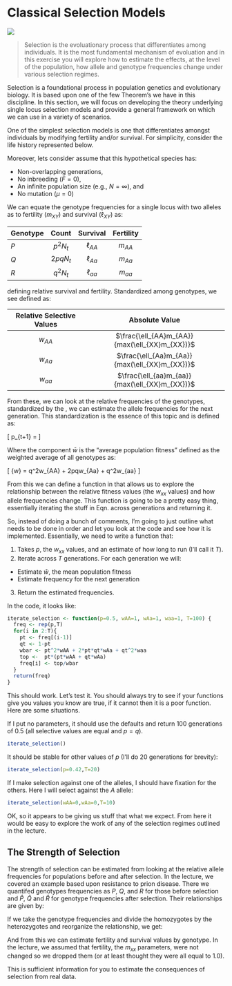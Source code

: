 # Classical Selection Models {.imageChapter}

<div class="chapter_image"><img src="chapter_images/ch_red_fish.jpg"></div>


> Selection is the evoluationary process that differentiates among individuals.  It is the most fundamental mechanism of evoluation and in this exercise you will explore how to estimate the effects, at the level of the population, how allele and genotype frequencies change under various selection regimes.

Selection is a foundational process in population genetics and evolutionary biology.  It is based upon one of the few Theorem's we have in this discipline.  In this section, we will focus on developing the theory underlying single locus selection models and provide a general framework on which we can use in a variety of scenarios.

One of the simplest selection models is one that differentiates amongst individuals by modifying fertility and/or survival.  For simplicity, consider the life history represented below.


Moreover, lets consider assume that this hypothetical species has:

- Non-overlapping generations,
- No inbreeding ($F=0$),
- An infinite population size (e.g., $N=\infty$), and
- No mutation ($\mu=0$)

We can equate the genotype frequencies for a single locus with two alleles as to fertility ($m_{XY}$) and survival ($\ell_{XY}$) as:

Genotype | Count    | Survival    | Fertility  
---------|:--------:|:-----------:|:-----------:
$P$      | $p^2N_t$ | $\ell_{AA}$ | $m_{AA}$  
$Q$      | $2pqN_t$ | $\ell_{Aa}$ | $m_{Aa}$  
$R$      | $q^2N_t$ | $\ell_{aa}$ | $m_{aa}$   


defining relative survival and fertility.  Standardized among genotypes, we see \emph{Relative Selective Values} defined as:

Relative Selective Values | Absolute Value 
:------------------------:|:---------------------------------------------:
$w_{AA}$                  | $\frac{\ell_{AA}m_{AA}}{max(\ell_{XX}m_{XX})}$  
$w_{Aa}$                  | $\frac{\ell_{Aa}m_{Aa}}{max(\ell_{XX}m_{XX})}$  
$w_{aa}$                  | $\frac{\ell_{aa}m_{aa}}{max(\ell_{XX}m_{XX})}$  

From these, we can look at the relative frequencies of the genotypes, standardized by the \emph{Relative Selective Values}, we can estimate the allele frequencies for the next generation.  This standardization is the essence of this topic and is defined as:

\[
p_{t+1} = \frac{p_t(p_tw_{AA}+q_tw_{Aa})}{\bar{w}} 
\]

Where the component $\bar{w}$ is the "average population fitness" defined as the weighted average of all genotypes as:

\[
\bar{w} = q^2w_{AA} + 2pqw_{Aa} + q^2w_{aa}
\]

From this we can define a function in \R that allows us to explore the relationship between the relative fitness values (the $w_{xx}$ values) and how allele frequencies change.  This function is going to be a pretty easy thing, essentially iterating the stuff in Eqn. \ref{eqn:pt1} across generations and returning it.

So, instead of doing a bunch of comments, I'm going to just outline what needs to be done in order and let you look at the code and see how it is implemented.  Essentially, we need to write a function that:  

1. Takes $p$, the $w_{xx}$ values, and an estimate of how long to run (I'll call it $T$).
2. Iterate across $T$ generations.  For each generation we will:
  - Estimate $\bar{w}$, the mean population fitness
  - Estimate frequency for the next generation
3. Return the estimated frequencies.

In the code, it looks like:

```r
iterate_selection <- function(p=0.5, wAA=1, wAa=1, waa=1, T=100) {
  freq <- rep(p,T)
  for(i in 2:T){
    pt <- freq[(i-1)]
    qt <- 1-pt
    wbar <- pt^2*wAA + 2*pt*qt*wAa + qt^2*waa
    top <-  pt*(pt*wAA + qt*wAa)
    freq[i] <- top/wbar
  }
  return(freq)
}
```


This should work.  Let's test it. You should always try to see if your functions give you values you know are true, if it cannot then it is a poor function.  Here are some situations.

If I put no parameters, it should use the defaults and return 100 generations of 0.5 (all selective values are equal and $p = q$).

```r
iterate_selection()
```

It should be stable for other values of $p$ (I'll do 20 generations for brevity):

```r
iterate_selection(p=0.42,T=20)
```


If I make selection against one of the alleles, I should have fixation for the others.  Here I will select against the $A$ allele:


```r
iterate_selection(wAA=0,wAa=0,T=10)
```

OK, so it appears to be giving us stuff that what we expect.  From here it would be easy to explore the work of any of the selection regimes outlined in the lecture.



## The Strength of Selection

The strength of selection can be estimated from looking at the relative allele frequencies for populations before and after selection.  In the lecture, we covered an example based upon resistance to prion disease. There we quantifed genotypes frequencies as $P$, $Q$, and $R$ for those before selection and $\hat{P}$, $\hat{Q}$ and $\hat{R}$ for genotype frequencies after selection.  Their relationships are given by:

\begin{eqnarray*}
\hat{P} &=  P\; \ell_{AA}\; m_{AA} \\
\hat{Q} &=  Q\; \ell_{Aa}\; m_{Aa} \\
\hat{R} &=  R\; \ell_{aa}\; m_{aa} \\
\end{eqnarray*}

If we take the genotype frequencies and divide the homozygotes by the heterozygotes and reorganize the relationship, we get:

\begin{eqnarray*}
  \hat{\ell}_{AA}\hat{m}_{AA} = & \frac{\hat{P}Q}{\hat{Q}P}\\
	\hat{\ell}_{aa}\hat{m}_{aa} = & \frac{\hat{R}Q}{\hat{Q}R}\\
\end{eqnarray*}

And from this we can estimate fertility and survival values by genotype.  In the lecture, we assumed that fertility, the $m_{xx}$ parameters, were not changed so we dropped them (or at least thought they were all equal to 1.0).  

This is sufficient information for you to estimate the consequences of selection from real data.




